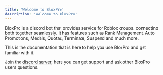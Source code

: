 ```yaml
---
title: 'Welcome to BloxPro'
description: 'Welcome to BloxPro'
---
```


BloxPro is a discord bot that provides service for Roblox groups, connecting both together seamlessly. It has features such as Rank Management, Auto Promotions, Medals, Quotas, Terminate, Suspend and much more.

This is the documentation that is here to help you use BloxPro and get familiar with it.

Join the [discord server](https://discord.gg/Gcndmxe3QC), here you can get support and ask other BloxPro users questions.